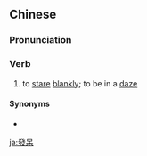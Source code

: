 {{also|发呆}}
==Chinese==
{{zh-forms|s=发呆}}

===Pronunciation===
{{zh-pron
|m=fādāi
|cat=v
}}

===Verb===
{{zh-verb}}

# to [[stare]] [[blankly]]; to be in a [[daze]]

====Synonyms====
* {{zh-l|發愣}}

[[ja:發呆]]